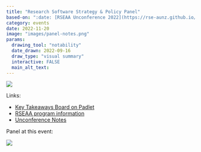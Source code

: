 ```yaml
---
title: "Research Software Strategy & Policy Panel"
based-on: ":date: [RSEAA Unconference 2022](https://rse-aunz.github.io/2022-Asia-Australia-unconference/)"
category: events
date: 2022-11-20
image: "images/panel-notes.png"
params:
  drawing_tool: "notability"
  date_drawn: 2022-09-16
  draw_type: "visual summary"
  interactive: FALSE
  main_alt_text: 
---
```


::: column-page
![](images/panel-notes.png)
:::

Links:

-   [Key Takeaways Board on Padlet](https://padlet.com/rse2022/longform)
-   [RSEAA program information](https://rse-aunz.github.io/2022-Asia-Australia-unconference/)
-   [Unconference Notes](https://docs.google.com/document/d/1FCCV8i5PCJ9EooXGE1xVU8_VPKIAGpI_p9VLK-JWZj0/edit#)

Panel at this event:

![](https://rse-aunz.github.io/assets/RSEAA031__Flyer_Panel.png)
